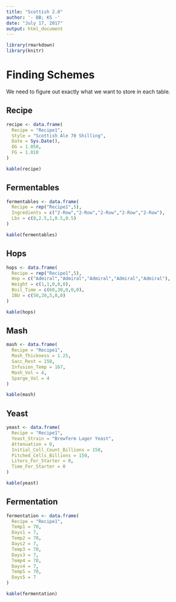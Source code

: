 ```yaml
---
title: "Scottish 2.0"
author: '- BB; KS -'
date: "July 17, 2017"
output: html_document
---
```


```r
library(rmarkdown)
library(knitr)
```

# Finding Schemes

We need to figure out exactly what we want to store in each table.

## Recipe
```r
recipe <- data.frame(
  Recipe = "Recipe1",
  Style = "Scottish Ale 70 Shilling",
  Date = Sys.Date(),
  OG = 1.050,
  FG = 1.010 
)

kable(recipe)
```

## Fermentables
```r
fermentables <- data.frame(
  Recipe = rep("Recipe1",5),
  Ingredients = c("2-Row","2-Row","2-Row","2-Row","2-Row"),
  Lbs = c(8,2.5,1,0.5,0.5)
)

kable(fermentables)
```

## Hops
```r
hops <- data.frame(
  Recipe = rep("Recipe1",5),
  Hop = c("Admiral","Admiral","Admiral","Admiral","Admiral"),
  Weight = c(1,1,0,0,0),
  Boil_Time = c(60,30,0,0,0),
  IBU = c(50,20,5,0,0)
)

kable(hops)
```

## Mash
```r
mash <- data.frame(
  Recipe = "Recipe1",
  Mash_Thickness = 1.25,
  Sacc_Rest = 150,
  Infusion_Temp = 167,
  Mash_Vol = 4,
  Sparge_Vol = 4
)

kable(mash)
```

## Yeast
```r
yeast <- data.frame(
  Recipe = "Recipe1",
  Yeast_Strain = "Brewferm Lager Yeast",
  Attenuation = 0,
  Initial_Cell_Count_Billions = 150,
  Pitched_Cells_Billions = 150,
  Liters_For_Starter = 0,
  Time_For_Starter = 0
)

kable(yeast)
```

## Fermentation
```r
fermentation <- data.frame(
  Recipe = "Recipe1",
  Temp1 = 70,
  Days1 = 7,
  Temp2 = 70,
  Days2 = 7,
  Temp3 = 70,
  Days3 = 7,
  Temp4 = 70,
  Days4 = 7,
  Temp5 = 70,
  Days5 = 7
)

kable(fermentation)
```